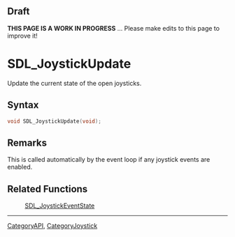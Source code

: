 
== Draft ==


'''THIS PAGE IS A WORK IN PROGRESS''' ... Please make edits to this page to improve it!


= SDL_JoystickUpdate =

Update the current state of the open joysticks.

== Syntax ==

<syntaxhighlight lang='c'>
void SDL_JoystickUpdate(void);
</syntaxhighlight>

== Remarks ==

This is called automatically by the event loop if any joystick events are
enabled.

== Related Functions ==

:[[SDL_JoystickEventState]]

----
[[CategoryAPI]], [[CategoryJoystick]]


